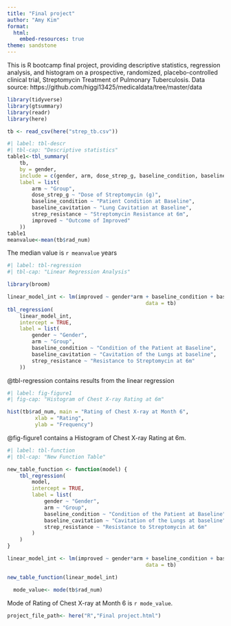 ```yaml
---
title: "Final project"
author: "Amy Kim"
format:
  html:
    embed-resources: true
theme: sandstone
---
```


This is R bootcamp final project, providing descriptive statistics, regression analysis, and histogram on a prospective, randomized, placebo-controlled clinical trial, Streptomycin Treatment of Pulmonary Tuberculosis. Data source: https://github.com/higgi13425/medicaldata/tree/master/data

```r
library(tidyverse)
library(gtsummary)
library(readr)
library(here)

tb <- read_csv(here("strep_tb.csv"))

```


```r
#| label: tbl-descr
#| tbl-cap: "Descriptive statistics"
table1<-tbl_summary(
	tb,
	by = gender,
	include = c(gender, arm, dose_strep_g, baseline_condition, baseline_cavitation, strep_resistance, improved),
	label = list(
		arm ~ "Group",
		dose_strep_g ~ "Dose of Streptomycin (g)",
		baseline_condition ~ "Patient Condition at Baseline",
		baseline_cavitation ~ "Lung Cavitation at Baseline",
		strep_resistance ~ "Streptomycin Resistance at 6m",
		improved ~ "Outcome of Improved"
	))
table1
meanvalue<-mean(tb$rad_num)
```
The median value is ` r meanvalue` years

```r
#| label: tbl-regression
#| tbl-cap: "Linear Regression Analysis"

library(broom)

linear_model_int <- lm(improved ~ gender*arm + baseline_condition + baseline_cavitation + strep_resistance,
											 data = tb)
tbl_regression(
	linear_model_int,
	intercept = TRUE,
	label = list(
		gender ~ "Gender",
		arm ~ "Group",
		baseline_condition ~ "Condition of the Patient at Baseline",
		baseline_cavitation ~ "Cavitation of the Lungs at baseline",
		strep_resistance ~ "Resistance to Streptomycin at 6m"
	))
```
@tbl-regression contains results from the linear regression


```r
#| label: fig-figure1
#| fig-cap: "Histogram of Chest X-ray Rating at 6m"

hist(tb$rad_num, main = "Rating of Chest X-ray at Month 6",
		 xlab = "Rating",
		 ylab = "Frequency")
```
@fig-figure1 contains a Histogram of Chest X-ray Rating at 6m.


```r
#| label: tbl-function
#| tbl-cap: "New Function Table"

new_table_function <- function(model) {
	tbl_regression(
		model,
		intercept = TRUE,
		label = list(
			gender ~ "Gender",
			arm ~ "Group",
			baseline_condition ~ "Condition of the Patient at Baseline",
			baseline_cavitation ~ "Cavitation of the Lungs at baseline",
			strep_resistance ~ "Resistance to Streptomycin at 6m"
		)
	)
}

linear_model_int <- lm(improved ~ gender*arm + baseline_condition + baseline_cavitation + strep_resistance,
											 data = tb)

new_table_function(linear_model_int)
```


```r
  mode_value<- mode(tb$rad_num)
```
Mode of Rating of Chest X-ray at Month 6 is `r mode_value`.


```r
project_file_path<- here("R","Final project.html")
```

